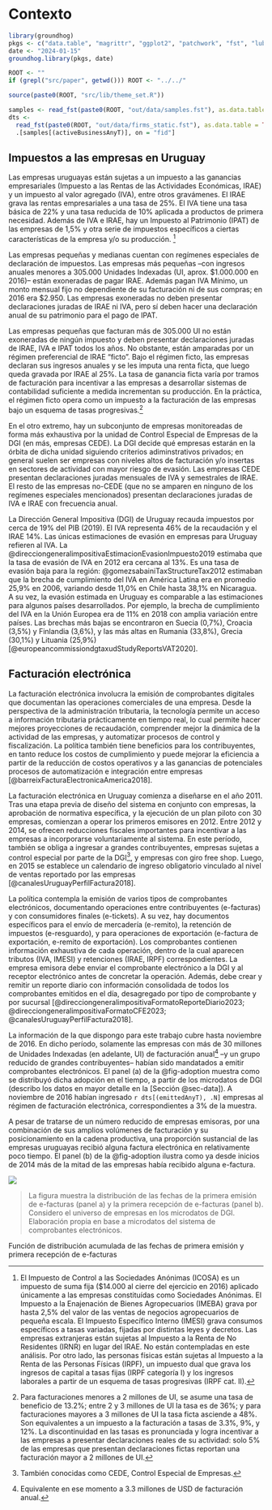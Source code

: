 # Contexto {#sec-context}

```r
library(groundhog)
pkgs <- c("data.table", "magrittr", "ggplot2", "patchwork", "fst", "lubridate")
date <- "2024-01-15"
groundhog.library(pkgs, date)

ROOT <- ""
if (grepl("src/paper", getwd())) ROOT <- "../../"

source(paste0(ROOT, "src/lib/theme_set.R"))

samples <- read_fst(paste0(ROOT, "out/data/samples.fst"), as.data.table = TRUE)
dts <-
  read_fst(paste0(ROOT, "out/data/firms_static.fst"), as.data.table = TRUE) %>%
  .[samples[(activeBusinessAnyT)], on = "fid"]
```

## Impuestos a las empresas en Uruguay

Las empresas uruguayas están sujetas a un impuesto a las ganancias empresariales (Impuesto a las Rentas de las Actividades Económicas, IRAE) y un impuesto al valor agregado (IVA), entre otros gravámenes. El IRAE grava las rentas empresariales a una tasa de 25%. El IVA tiene una tasa básica de 22% y una tasa reducida de 10% aplicada a productos de primera necesidad. Además de IVA e IRAE, hay un Impuesto al Patrimonio (IPAT) de las empresas de 1,5% y otra serie de impuestos específicos a ciertas características de la empresa y/o su producción. [^other-taxes]

[^other-taxes]: El Impuesto de Control a las Sociedades Anónimas (ICOSA) es un impuesto de suma fija (\$14.000 al cierre del ejercicio en 2016) aplicado únicamente a las empresas constituídas como Sociedades Anónimas. El Impuesto a la Enajenación de Bienes Agropecuarios (IMEBA) grava por hasta 2,5% del valor de las ventas de negocios agropecuarios de pequeña escala. El Impuesto Específico Interno (IMESI) grava consumos específicos a tasas variadas, fijadas por distintas leyes y decretos. Las empresas extranjeras están sujetas al Impuesto a la Renta de No Residentes (IRNR) en lugar del IRAE. No están contempladas en este análisis. Por otro lado, las personas físicas están sujetas al Impuesto a la Renta de las Personas Físicas (IRPF), un impuesto dual que grava los ingresos de capital a tasas fijas (IRPF categoría I) y los ingresos laborales a partir de un esquema de tasas progresivas (IRPF cat. II).

Las empresas pequeñas y medianas cuentan con regímenes especiales de declaración de impuestos. Las empresas más pequeñas –con ingresos anuales menores a 305.000 Unidades Indexadas (UI, aprox. \$1.000.000 en 2016)– están exoneradas de pagar IRAE. Además pagan IVA Mínimo, un monto mensual fijo no dependiente de su facturación ni de sus compras; en 2016 era \$2.950. Las empresas exoneradas no deben presentar declaraciones juradas de IRAE ni IVA, pero sí deben hacer una declaración anual de su patrimonio para el pago de IPAT.

Las empresas pequeñas que facturan más de 305.000 UI no están exoneradas de ningún impuesto y deben presentar declaraciones juradas de IRAE, IVA e IPAT todos los años. No obstante, están amparadas por un régimen preferencial de IRAE "ficto". Bajo el régimen ficto, las empresas declaran sus ingresos anuales y se les imputa una renta ficta, que luego queda gravada por IRAE al 25%. La tasa de ganancia ficta varía por tramos de facturación para incentivar a las empresas a desarrollar sistemas de contabilidad suficiente a medida incrementan su producción. En la práctica, el régimen ficto opera como un impuesto a la facturación de las empresas bajo un esquema de tasas progresivas.[^fict]

[^fict]:  Para facturaciones menores a 2 millones de UI, se asume una tasa de beneficio de 13.2%; entre 2 y 3 millones de UI la tasa es de 36%; y para facturaciones mayores a 3 millones de UI la tasa ficta asciende a 48%. Son equivalentes a un impuesto a la facturación a tasas de 3.3%, 9%, y 12%.    La discontinuidad en las tasas es pronunciada y logra incentivar a las empresas a presentar declaraciones reales de su actividad: solo 5% de las empresas que presentan declaraciones fictas reportan una facturación mayor a 2 millones de UI.

En el otro extremo, hay un subconjunto de empresas monitoreadas de forma más exhaustiva por la unidad de Control Especial de Empresas de la DGI (en más, empresas CEDE). La DGI decide qué empresas estarán en la órbita de dicha unidad siguiendo criterios adiminstrativos privados; en general suelen ser empresas con niveles altos de facturación y/o insertas en sectores de actividad con mayor riesgo de evasión. Las empresas CEDE presentan declaraciones juradas mensuales de IVA y semestrales de IRAE. El resto de las empresas no-CEDE (que no se amparen en ninguno de los regímenes especiales mencionados) presentan declaraciones juradas de IVA e IRAE con frecuencia anual.

La Dirección General Impositiva (DGI) de Uruguay recauda impuestos por cerca de 19% del PIB (2019). El IVA representa 46% de la recaudación y el IRAE 14%. Las únicas estimaciones de evasión en empresas para Uruguay refieren al IVA. La @direcciongeneralimpositivaEstimacionEvasionImpuesto2019 estimaba que la tasa de evasión de IVA en 2012 era cercana al 13%. Es una tasa de evasión baja para la región: @gomezsabainiTaxStructureTax2012 estimaban que la brecha de cumplimiento del IVA en América Latina era en promedio 25,9% en 2006, variando desde 11,0% en Chile hasta 38,1% en Nicaragua. A su vez, la evasión estimada en Uruguay es comparable a las estimaciones para algunos países desarrollados. Por ejemplo, la brecha de cumplimiento del IVA en la Unión Europea era de 11% en 2018 con amplia variación entre países. Las brechas más bajas se encontraron en Suecia (0,7%), Croacia (3,5%) y Finlandia (3,6%), y las más altas en Rumania (33,8%), Grecia (30,1%) y Lituania (25,9%) [@europeancommissiondgtaxudStudyReportsVAT2020].

## Facturación electrónica

La facturación electrónica involucra la emisión de comprobantes digitales que documentan las operaciones comerciales de una empresa. Desde la perspectiva de la administración tributaria, la tecnología permite un acceso a información tributaria prácticamente en tiempo real, lo cual permite hacer mejores proyecciones de recaudación, comprender mejor la dinámica de la actividad de las empresas, y automatizar procesos de control y fiscalización. La política también tiene beneficios para los contribuyentes, en tanto reduce los costos de cumplimiento y puede mejorar la eficiencia a partir de la reducción de costos operativos y a las ganancias de potenciales procesos de automatización e integración entre empresas [@barreixFacturaElectronicaAmerica2018].

La facturación electrónica en Uruguay comienza a diseñarse en el año 2011. Tras una etapa previa de diseño del sistema en conjunto con empresas, la aprobación de normativa específica, y la ejecución de un plan piloto con 30 empresas, comienzan a operar los primeros emisores en 2012. Entre 2012 y 2014, se ofrecen reducciones fiscales importantes para incentivar a las empresas a incorporarse voluntariamente al sistema. En este período, también se obliga a ingresar a grandes contribuyentes, empresas sujetas a control especial por parte de la DGI[^cede], y empresas con giro free shop. Luego, en 2015 se establece un calendario de ingreso obligatorio vinculado al nivel de ventas reportado por las empresas [@canalesUruguayPerfilFactura2018].

[^cede]: También conocidas como CEDE, Control Especial de Empresas.

La política contempla la emisión de varios tipos de comprobantes electrónicos, documentando operaciones entre contribuyentes (e-facturas) y con consumidores finales (e-tickets). A su vez, hay documentos específicos para el envío de mercadería (e-remito), la retención de impuestos (e-resguardo), y para operaciones de exportación (e-factura de exportación, e-remito de exportación). Los comprobantes contienen información exhaustiva de cada operación, dentro de la cual aparecen tributos (IVA, IMESI) y retenciones (IRAE, IRPF) correspondientes. La empresa emisora debe enviar el comprobante electrónico a la DGI y al receptor electrónico antes de concretar la operación. Además, debe crear y remitir un reporte diario con información consolidada de todos los comprobantes emitidos en el día, desagregado por tipo de comprobante y por sucursal [@direcciongeneralimpositivaFormatoReporteDiario2023; @direcciongeneralimpositivaFormatoCFE2023; @canalesUruguayPerfilFactura2018].

La información de la que dispongo para este trabajo cubre hasta noviembre de 2016. En dicho período, solamente las empresas con más de 30 millones de Unidades Indexadas (en adelante, UI) de facturación anual[^context-2] –y un grupo reducido de grandes contribuyentes– habían sido mandatados a emitir comprobantes electrónicos. El panel (a) de la @fig-adoption muestra como se distribuyó dicha adopción en el tiempo, a partir de los microdatos de DGI (describo los datos en mayor detalle en la [Sección @sec-data]). A noviembre de 2016 habían ingresado `r dts[(emittedAnyT), .N]` empresas al régimen de facturación electrónica, correspondientes a 3% de la muestra.

[^context-2]: Equivalente en ese momento a 3.3 millones de USD de facturación anual.

A pesar de tratarse de un número reducido de empresas emisoras, por una combinación de sus amplios volúmenes de facturación y su posicionamiento en la cadena productiva, una proporción sustancial de las empresas uruguayas recibió alguna factura electrónica en relativamente poco tiempo. El panel (b) de la @fig-adoption ilustra como ya desde inicios de 2014 más de la mitad de las empresas había recibido alguna e-factura.

::: {#fig-adoption}

![](../../out/figures/takeup.png)

> \scriptsize \textbf{Notas:} La figura muestra la distribución de las fechas de la primera emisión de e-facturas (panel a) y la primera recepción de e-facturas (panel b). Considero el universo de empresas en los microdatos de DGI.
> \scriptsize \textbf{Fuente:} Elaboración propia en base a microdatos del sistema de comprobantes electrónicos.

Función de distribución acumulada de las fechas de primera emisión y primera recepción de e-facturas
:::

